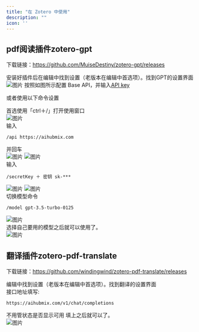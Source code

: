 ```yaml
---
title: "在 Zotero 中使用"
description: ""
icon: ''
---
```


## pdf阅读插件zotero-gpt
下载链接：https://github.com/MuiseDestiny/zotero-gpt/releases

安装好插件后在编辑中找到设置（老版本在编辑中首选项）。找到GPT的设置界面
![图片](../../public/cn/zotero9.png)
按照如图所示配置 Base API，并输入[API key](https://aihubmix.com/token)

或者使用以下命令设置

首选使用「ctrl＋/」打开使用窗口  
![图片](../../public/cn/zotero1.png)  
输入
```
/api https://aihubmix.com
```
并回车  
![图片](../../public/cn/zotero2.png) 
![图片](../../public/cn/zotero3.png)  
输入
```
/secretKey ＋ 密钥 sk-***
```
![图片](../../public/cn/zotero4.png) 
![图片](../../public/cn/zotero8.png)  
切换模型命令  
```
/model gpt-3.5-turbo-0125 
```
![图片](../../public/cn/zotero6.png)  
选择自己要用的模型之后就可以使用了。  
![图片](../../public/cn/zotero7.png)  

## 翻译插件zotero-pdf-translate
下载链接：https://github.com/windingwind/zotero-pdf-translate/releases

编辑中找到设置（老版本在编辑中首选项）。找到翻译的设置界面  
接口地址填写: 
```
https://aihubmix.com/v1/chat/completions
```  
不用管状态是否显示可用 填上之后就可以了。  
![图片](../../public/cn/zotero5.png) 
